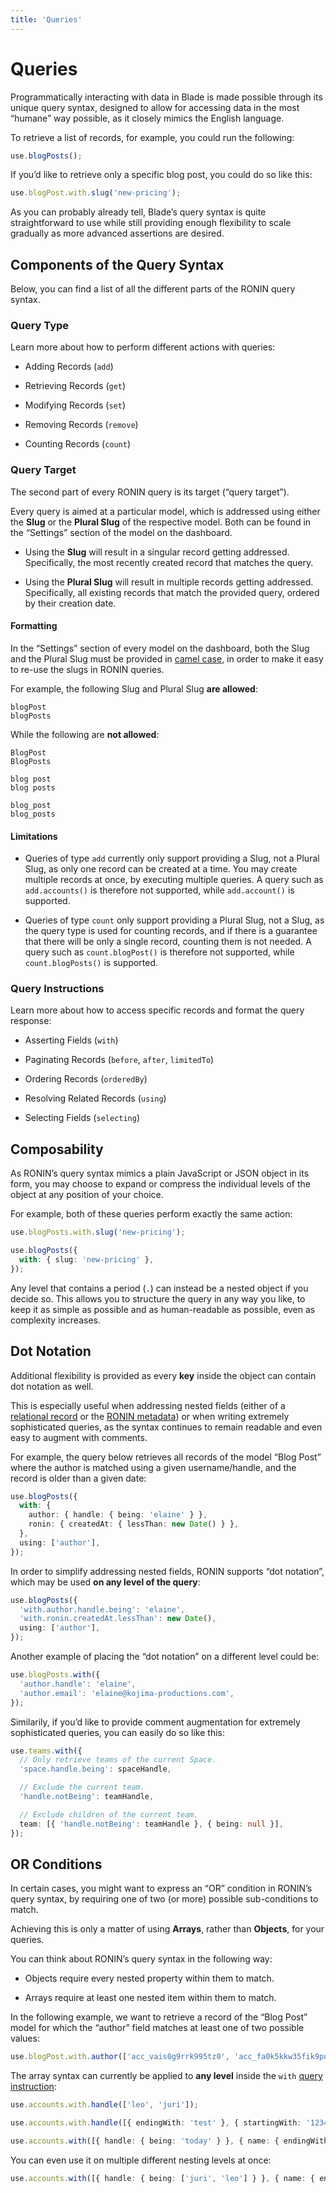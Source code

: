 ```yaml
---
title: 'Queries'
---
```



# Queries

Programmatically interacting with data in Blade is made possible through its unique query
syntax, designed to allow for accessing data in the most “humane” way possible, as it
closely mimics the English language.

<QuerySyntaxPreview />

To retrieve a list of records, for example, you could run the following:

```ts
use.blogPosts();
```

If you’d like to retrieve only a specific blog post, you could do so like this:

```ts
use.blogPost.with.slug('new-pricing');
```

As you can probably already tell, Blade’s query syntax is quite straightforward to use
while still providing enough flexibility to scale gradually as more advanced assertions
are desired.

## Components of the Query Syntax

Below, you can find a list of all the different parts of the RONIN query syntax.

### Query Type

Learn more about how to perform different actions with queries:

- Adding Records (`add`)

- Retrieving Records (`get`)

- Modifying Records (`set`)

- Removing Records (`remove`)

- Counting Records (`count`)

### Query Target

The second part of every RONIN query is its target (“query target”).

Every query is aimed at a particular model, which is addressed using either the **Slug** or the **Plural Slug** of the respective model. Both can be found in the “Settings” section of the model on the dashboard.

- Using the **Slug** will result in a singular record getting addressed. Specifically, the most recently created record that matches the query.

- Using the **Plural Slug** will result in multiple records getting addressed. Specifically, all existing records that match the provided query, ordered by their creation date.

#### Formatting

In the “Settings” section of every model on the dashboard, both the Slug and the Plural Slug must be provided in [camel case](https://en.wikipedia.org/wiki/Camel_case), in order to make it easy to re-use the slugs in RONIN queries.

For example, the following Slug and Plural Slug **are allowed**:

```plaintext
blogPost
blogPosts
```

While the following are **not allowed**:

```plaintext
BlogPost
BlogPosts

blog post
blog posts

blog_post
blog_posts
```

#### Limitations

- Queries of type `add` currently only support providing a Slug, not a Plural Slug, as only one record can be created at a time. You may create multiple records at once, by executing multiple queries. A query such as `add.accounts()` is therefore not supported, while `add.account()` is supported.

- Queries of type `count` only support providing a Plural Slug, not a Slug, as the query type is used for counting records, and if there is a guarantee that there will be only a single record, counting them is not needed. A query such as `count.blogPost()` is therefore not supported, while `count.blogPosts()` is supported.

### Query Instructions

Learn more about how to access specific records and format the query response:

- Asserting Fields (`with`)

- Paginating Records (`before`, `after`, `limitedTo`)

- Ordering Records (`orderedBy`)

- Resolving Related Records (`using`)

- Selecting Fields (`selecting`)

## Composability

As RONIN’s query syntax mimics a plain JavaScript or JSON object in its form, you may choose to expand or compress the individual levels of the object at any position of your choice.

For example, both of these queries perform exactly the same action:

```ts
use.blogPosts.with.slug('new-pricing');

use.blogPosts({
  with: { slug: 'new-pricing' },
});
```

Any level that contains a period (`.`) can instead be a nested object if you decide so. This allows you to structure the query in any way you like, to keep it as simple as possible and as human-readable as possible, even as complexity increases.

## Dot Notation

Additional flexibility is provided as every **key** inside the object can contain dot notation as well.

This is especially useful when addressing nested fields (either of a [relational record](/docs/queries/instructions) or the [RONIN metadata](/docs/platform/default-fields)) or when writing extremely sophisticated queries, as the syntax continues to remain readable and even easy to augment with comments.

For example, the query below retrieves all records of the model “Blog Post” where the author is matched using a given username/handle, and the record is older than a given date:

```ts
use.blogPosts({
  with: {
    author: { handle: { being: 'elaine' } },
    ronin: { createdAt: { lessThan: new Date() } },
  },
  using: ['author'],
});
```

In order to simplify addressing nested fields, RONIN supports “dot notation”, which may be used **on any level of the query**:

```ts
use.blogPosts({
  'with.author.handle.being': 'elaine',
  'with.ronin.createdAt.lessThan': new Date(),
  using: ['author'],
});
```

Another example of placing the “dot notation” on a different level could be:

```ts
use.blogPosts.with({
  'author.handle': 'elaine',
  'author.email': 'elaine@kojima-productions.com',
});
```

Similarily, if you’d like to provide comment augmentation for extremely sophisticated queries, you can easily do so like this:

```ts
use.teams.with({
  // Only retrieve teams of the current Space.
  'space.handle.being': spaceHandle,

  // Exclude the current team.
  'handle.notBeing': teamHandle,

  // Exclude children of the current team.
  team: [{ 'handle.notBeing': teamHandle }, { being: null }],
});
```

## OR Conditions

In certain cases, you might want to express an “OR” condition in RONIN’s query syntax, by requiring one of two (or more) possible sub-conditions to match.

Achieving this is only a matter of using **Arrays**, rather than **Objects**, for your queries.

You can think about RONIN’s query syntax in the following way:

- Objects require every nested property within them to match.

- Arrays require at least one nested item within them to match.

In the following example, we want to retrieve a record of the “Blog Post” model for which the “author” field matches at least one of two possible values:

```ts
use.blogPost.with.author(['acc_vais0g9rrk995tz0', 'acc_fa0k5kkw35fik9pu']);
```

The array syntax can currently be applied to **any level** inside the `with` [query instruction](/docs/queries/instructions):

```ts
use.accounts.with.handle(['leo', 'juri']);

use.accounts.with.handle([{ endingWith: 'test' }, { startingWith: '1234' }]);

use.accounts.with([{ handle: { being: 'today' } }, { name: { endingWith: 'lamprecht' } }]);
```

You can even use it on multiple different nesting levels at once:

```ts
use.accounts.with([{ handle: { being: ['juri', 'leo'] } }, { name: { endingWith: 'lamprecht' } }]);
```